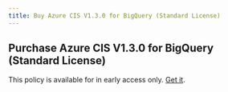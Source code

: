 ```yaml
---
title: Buy Azure CIS V1.3.0 for BigQuery (Standard License)
---
```


## Purchase Azure CIS V1.3.0 for BigQuery (Standard License)

This policy is available for in early access only. [Get it](/contact-policies).
